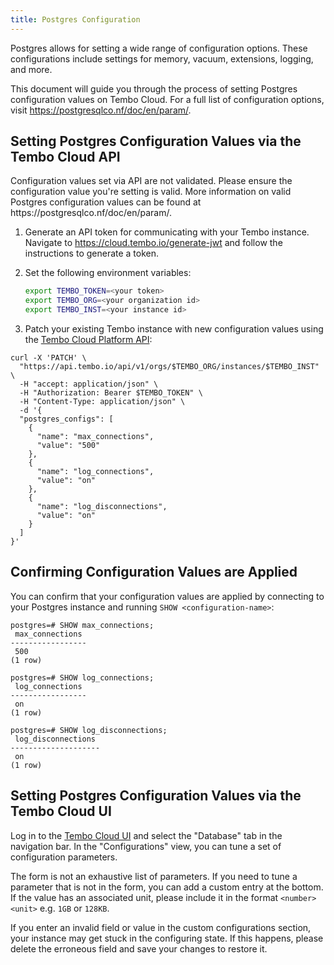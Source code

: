 ```yaml
---
title: Postgres Configuration
---
```



Postgres allows for setting a wide range of configuration options. These configurations include settings for memory, vacuum,
extensions, logging, and more.

This document will guide you through the process of setting Postgres configuration values on Tembo Cloud.
For a full list of configuration options, visit https://postgresqlco.nf/doc/en/param/.

## Setting Postgres Configuration Values via the Tembo Cloud API

<Callout variant='tip'>
	Configuration values set via API are not validated. Please ensure the
	configuration value you're setting is valid. More information on valid
	Postgres configuration values can be found at
	https://postgresqlco.nf/doc/en/param/.
</Callout>

1. Generate an API token for communicating with your Tembo instance. Navigate to https://cloud.tembo.io/generate-jwt and follow the instructions to generate a token.

2. Set the following environment variables:

    ```sh
    export TEMBO_TOKEN=<your token>
    export TEMBO_ORG=<your organization id>
    export TEMBO_INST=<your instance id>
    ```

3. Patch your existing Tembo instance with new configuration values using the [Tembo Cloud Platform API](https://tembo.io/docs/tembo-cloud/openapi):

```shell
curl -X 'PATCH' \
  "https://api.tembo.io/api/v1/orgs/$TEMBO_ORG/instances/$TEMBO_INST" \
  -H "accept: application/json" \
  -H "Authorization: Bearer $TEMBO_TOKEN" \
  -H "Content-Type: application/json" \
  -d '{
  "postgres_configs": [
    {
      "name": "max_connections",
      "value": "500"
    },
    {
      "name": "log_connections",
      "value": "on"
    },
    {
      "name": "log_disconnections",
      "value": "on"
    }
  ]
}'
```

## Confirming Configuration Values are Applied

You can confirm that your configuration values are applied by connecting to your Postgres instance and running `SHOW <configuration-name>`:

```shell
postgres=# SHOW max_connections;
 max_connections
-----------------
 500
(1 row)

postgres=# SHOW log_connections;
 log_connections
-----------------
 on
(1 row)

postgres=# SHOW log_disconnections;
 log_disconnections
--------------------
 on
(1 row)
```

## Setting Postgres Configuration Values via the Tembo Cloud UI

Log in to the [Tembo Cloud UI](https://cloud.tembo.io/) and select the "Database" tab in the navigation bar. In the "Configurations" view, you can tune a set of configuration parameters.

The form is not an exhaustive list of parameters. If you need to tune a parameter that is not in the form, you can add a custom entry at the bottom. If the value has an associated unit, please include it in the format `<number><unit>` e.g. `1GB` or `128KB`.

<Callout variant='info'>
	If you enter an invalid field or value in the custom configurations section,
	your instance may get stuck in the configuring state. If this happens,
	please delete the erroneous field and save your changes to restore it.
</Callout>
